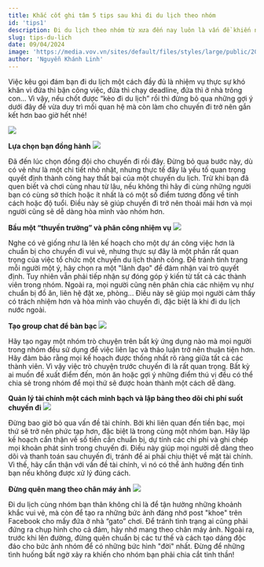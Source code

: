 ---
title: Khắc cốt ghi tâm 5 tips sau khi đi du lịch theo nhóm
id: 'tips1'
description: Đi du lịch theo nhóm từ xưa đến nay luôn là vấn đề khiến nguyên team vò đầu bứt tai, bởi điều quan trọng nhất là không được để tình bạn sứt mẻ. Vậy phải làm sao để điều đó không bao giờ xảy ra?
slug: tips-du-lich
date: 09/04/2024
image: 'https://media.vov.vn/sites/default/files/styles/large/public/2020-11/5906-du-lich-theo-nhom-tu-tuc-hay-dat-tour-135831.jpg'
author: 'Nguyễn Khánh Linh'
---

Việc kêu gọi đám bạn đi du lịch một cách đầy đủ là nhiệm vụ thực sự khó khăn vì đứa thì bận công việc, đứa thì chạy deadline, đứa thì ở nhà trông con... Vì vậy, nếu chốt được “kèo đi du lịch” rồi thì đừng bỏ qua những gợi ý dưới đây để vừa duy trì mối quan hệ mà còn làm cho chuyến đi trở nên gắn kết hơn bao giờ hết nhé!

![](https://media.vov.vn/sites/default/files/styles/large/public/2020-11/5906-du-lich-theo-nhom-tu-tuc-hay-dat-tour-135831.jpg)

**Lựa chọn bạn đồng hành**
![](https://imagescdn.pystravel.vn/uploads/posts/albums/833/61a0053fa09296e0ff56e691ed0332f3.jpg)

Đã đến lúc chọn đồng đội cho chuyến đi rồi đây. Đừng bỏ qua bước này, dù có vẻ như là một chi tiết nhỏ nhặt, nhưng thực tế đây là yếu tố quan trọng quyết định thành công hay thất bại của một chuyến du lịch. Trừ khi bạn đã quen biết và chơi cùng nhau từ lâu, nếu không thì hãy đi cùng những người bạn có cùng sở thích hoặc ít nhất là có một số điểm tương đồng về tính cách hoặc độ tuổi. Điều này sẽ giúp chuyến đi trở nên thoải mái hơn và mọi người cũng sẽ dễ dàng hòa mình vào nhóm hơn.

**Bầu một “thuyền trưởng” và phân công nhiệm vụ**
![](https://www.onetravel.com/going-places/wp-content/uploads/2018/10/friends-traveling-810x486.jpg)

Nghe có vẻ giống như là lên kế hoạch cho một dự án công việc hơn là chuẩn bị cho chuyến đi vui vẻ, nhưng thực sự đây là một phần rất quan trọng của việc tổ chức một chuyến du lịch thành công. Để tránh tình trạng mỗi người một ý, hãy chọn ra một "lãnh đạo" để đảm nhận vai trò quyết định. Tuy nhiên vẫn phải tiếp nhận sự đóng góp ý kiến từ tất cả các thành viên trong nhóm. Ngoài ra, mọi người cũng nên phân chia các nhiệm vụ như chuẩn bị đồ ăn, liên hệ đặt xe, phòng... Điều này sẽ giúp mọi người cảm thấy có trách nhiệm hơn và hòa mình vào chuyến đi, đặc biệt là khi đi du lịch nước ngoài.

**Tạo group chat để bàn bạc**
![](https://cdn11.dienmaycholon.vn/filewebdmclnew/DMCL21/Picture/News/News_expe_6794/6794.png?version=050013)

Hãy tạo ngay một nhóm trò chuyện trên bất kỳ ứng dụng nào mà mọi người trong nhóm đều sử dụng để việc liên lạc và thảo luận trở nên thuận tiện hơn. Hãy đảm bảo rằng mọi kế hoạch được thống nhất rõ ràng giữa tất cả các thành viên. Vì vậy việc trò chuyện trước chuyến đi là rất quan trọng. Bất kỳ ai muốn đề xuất điểm đến, món ăn hoặc gợi ý những điểm thú vị đều có thể chia sẻ trong nhóm để mọi thứ sẽ được hoàn thành một cách dễ dàng.

**Quản lý tài chính một cách minh bạch và lập bảng theo dõi chi phí suốt chuyến đi**
![](https://vnn-imgs-f.vgcloud.vn/2020/10/12/12/quan-ly-tai-chinh-ca-nhan-2.jpg)

Đừng bao giờ bỏ qua vấn đề tài chính. Bởi khi liên quan đến tiền bạc, mọi thứ sẽ trở nên phức tạp hơn, đặc biệt là trong cùng một nhóm bạn. Hãy lập kế hoạch cẩn thận về số tiền cần chuẩn bị, dự tính các chi phí và ghi chép mọi khoản phát sinh trong chuyến đi. Điều này giúp mọi người dễ dàng theo dõi và thanh toán sau chuyến đi, tránh để ai phải chịu thiệt về mặt tài chính. Vì thế, hãy cẩn thận với vấn đề tài chính, vì nó có thể ảnh hưởng đến tình bạn nếu không được xử lý đúng cách.

**Đừng quên mang theo chân máy ảnh**
![](https://stcv4.hnammobile.com//uploads/optimized/news/15-concept-chup-anh-nhom-vua-doc-dao-vua-dep-mat-01675764355.webp)

Đi du lịch cùng nhóm bạn thân không chỉ là để tận hưởng những khoảnh khắc vui vẻ, mà còn để tạo ra những bức ảnh đáng nhớ post "khoe" trên Facebook cho mấy đứa ở nhà “gato” chơi. Để tránh tình trạng ai cũng phải đứng ra chụp hình cho cả đám, hãy nhớ mang theo chân máy ảnh. Ngoài ra, trước khi lên đường, đừng quên chuẩn bị các tư thế và cách tạo dáng độc đáo cho bức ảnh nhóm để có những bức hình "đời" nhất. Đừng để những tình huống bất ngờ xảy ra khiến cho nhóm bạn phải chia cắt tinh thần!
